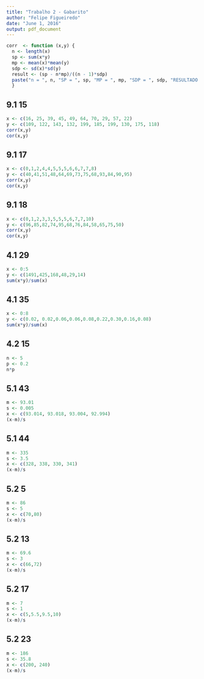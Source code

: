 ```yaml
---
title: "Trabalho 2 - Gabarito"
author: "Felipe Figueiredo"
date: "June 1, 2016"
output: pdf_document
---
```


```r
corr  <- function (x,y) {
  n <- length(x)
  sp <- sum(x*y)
  mp <- mean(x)*mean(y)
  sdp <- sd(x)*sd(y)
  result <- (sp - n*mp)/((n - 1)*sdp)
  paste("n = ", n, "SP = ", sp, "MP = ", mp, "SDP = ", sdp, "RESULTADO = ", result)
  }

```


## 9.1 15 ####

```r
x <- c(16, 25, 39, 45, 49, 64, 70, 29, 57, 22)
y <- c(109, 122, 143, 132, 199, 185, 199, 130, 175, 118)
corr(x,y)
cor(x,y)

```

## 9.1 17 ####
```r
x <- c(0,1,2,4,4,5,5,5,6,6,7,7,8)
y <- c(40,41,51,48,64,69,73,75,68,93,84,90,95)
corr(x,y)
cor(x,y)

```

## 9.1 18 ####
```r
x <- c(0,1,2,3,3,5,5,5,6,7,7,10)
y <- c(96,85,82,74,95,68,76,84,58,65,75,50)
corr(x,y)
cor(x,y)

```

## 4.1 29 ####
```r
x <- 0:5
y <- c(1491,425,168,48,29,14)
sum(x*y)/sum(x)

```

## 4.1 35 ####
```r
x <- 0:8
y <- c(0.02, 0.02,0.06,0.06,0.08,0.22,0.30,0.16,0.08)
sum(x*y)/sum(x)

```

## 4.2 15 ####
```r
n <- 5
p <- 0.2
n*p

```

## 5.1 43 ####
```r
m <- 93.01
s <- 0.005
x <- c(93.014, 93.018, 93.004, 92.994)
(x-m)/s

```

## 5.1 44 ####
```r
m <- 335
s <- 3.5
x <- c(328, 338, 330, 341)
(x-m)/s

```

## 5.2 5 ####
```r
m <- 86
s <- 5
x <- c(70,80)
(x-m)/s

```

## 5.2 13 ####
```r
m <- 69.6
s <- 3
x <- c(66,72)
(x-m)/s

```

## 5.2 17 ####
```r
m <- 7
s <- 1
x <- c(5,5.5,9.5,10)
(x-m)/s

```

## 5.2 23 ####
```r
m <- 186
s <- 35.8
x <- c(200, 240)
(x-m)/s

```
